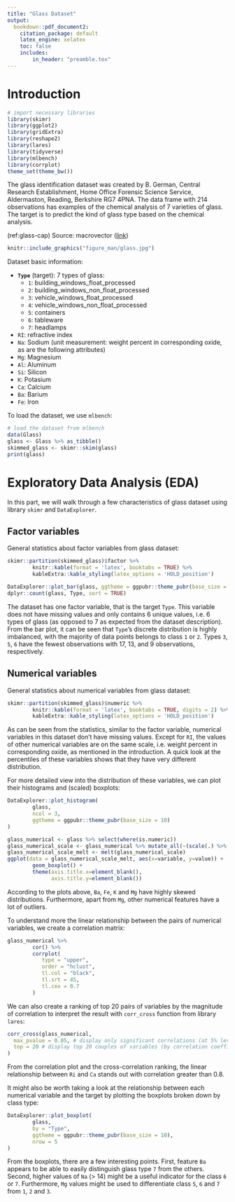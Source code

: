 ```yaml
---
title: "Glass Dataset"
output:
  bookdown::pdf_document2:
    citation_package: default
    latex_engine: xelatex
    toc: false
    includes:
        in_header: "preamble.tex"
---
```


# Introduction
```r
# import necessary libraries
library(skimr)
library(ggplot2)
library(gridExtra)
library(reshape2)
library(lares)
library(tidyverse)
library(mlbench)
library(corrplot)
theme_set(theme_bw())
```

The glass identification dataset was created by B. German, Central Research Establishment, Home Office Forensic Science Service, Aldermaston, Reading, Berkshire RG7 4PNA. The data frame with 214 observations has examples of the chemical analysis of 7 varieties of glass. The target is to predict the kind of glass type based on the chemical analysis.

(ref:glass-cap) Source: macrovector ([link](https://www.freepik.com/free-vector/empty-realistic-glasses-set-different-alcohol-drinks-cocktails-isolated_10347034.htm#query=glass&position=4&from_view=search))

```r
knitr::include_graphics("figure_man/glass.jpg")
```

Dataset basic information:

- **`Type`** (target): 7 types of glass:
  - `1`: building_windows_float_processed
  - `2`: building_windows_non_float_processed
  - `3`: vehicle_windows_float_processed
  - `4`: vehicle_windows_non_float_processed
  - `5`: containers
  - `6`: tableware
  - `7`: headlamps
- `RI`: refractive index
- `Na`: Sodium (unit measurement: weight percent in corresponding oxide, as are the following attributes)
- `Mg`: Magnesium
- `Al`: Aluminum
- `Si`: Silicon
- `K`: Potasium
- `Ca`: Calcium
- `Ba`: Barium
- `Fe`: Iron


To load the dataset, we use `mlbench`:

```r
# load the dataset from mlbench
data(Glass)
glass <- Glass %>% as_tibble()
skimmed_glass <- skimr::skim(glass)
print(glass)
```

# Exploratory Data Analysis (EDA)
In this part, we will walk through a few characteristics of glass dataset using library `skimr` and `DataExplorer`.

## Factor variables
General statistics about factor variables from glass dataset:
```r
skimr::partition(skimmed_glass)$factor %>%
        knitr::kable(format = 'latex', booktabs = TRUE) %>%
        kableExtra::kable_styling(latex_options = 'HOLD_position')
```
```r
DataExplorer::plot_bar(glass, ggtheme = ggpubr::theme_pubr(base_size = 10))
dplyr::count(glass, Type, sort = TRUE)
```

The dataset has one factor variable, that is the target `Type`. This variable does not have missing values and only contains 6 unique values, i.e. 6 types of glass (as opposed to 7  as expected from the dataset description). From the bar plot, it can be seen that `Type`'s discrete distribution is highly imbalanced, with the majority of data points belongs to class `1` or `2`. Types `3`, `5`, `6` have the fewest observations with 17, 13, and 9 observations, respectively.

## Numerical variables
General statistics about numerical variables from glass dataset:
```r
skimr::partition(skimmed_glass)$numeric %>%
        knitr::kable(format = 'latex', booktabs = TRUE, digits = 2) %>%
        kableExtra::kable_styling(latex_options = 'HOLD_position')
```

As can be seen from the statistics, similar to the factor variable, numerical variables in this dataset don't have missing values. Except for `RI`, the values of other numerical variables are on the same scale, i.e. weight percent in corresponding oxide, as mentioned in the introduction. A quick look at the percentiles of these variables shows that they have very different distribution.

For more detailed view into the distribution of these variables, we can plot their histograms and (scaled) boxplots:

```r
DataExplorer::plot_histogram(
        glass,
        ncol = 3,
        ggtheme = ggpubr::theme_pubr(base_size = 10)
)
```

```r
glass_numerical <- glass %>% select(where(is.numeric))
glass_numerical_scale <- glass_numerical %>% mutate_all(~(scale(.) %>% as.vector))
glass_numerical_scale_melt <- melt(glass_numerical_scale)
ggplot(data = glass_numerical_scale_melt, aes(x=variable, y=value)) +
        geom_boxplot() +
        theme(axis.title.x=element_blank(),
              axis.title.y=element_blank())
```

According to the plots above, `Ba`, `Fe`, `K` and `Mg` have highly skewed distributions. Furthermore, apart from `Mg`, other numerical features have a lot of outliers.

To understand more the linear relationship between the pairs of numerical variables, we create a correlation matrix:


```r
glass_numerical %>%
        cor() %>%
        corrplot(
           type = "upper",
           order = "hclust",
           tl.col = "black",
           tl.srt = 45,
           tl.cex = 0.7
        )
```
We can also create a ranking of top 20 pairs of variables by the magnitude of correlation to interpret the result with `corr_cross` function from library `lares`:
```r
corr_cross(glass_numerical,
  max_pvalue = 0.05, # display only significant correlations (at 5% level)
  top = 20 # display top 20 couples of variables (by correlation coefficient)
)
```

From the correlation plot and the cross-correlation ranking, the linear relationship between `Ri` and `Ca` stands out with correlation greater than 0.8.

It might also be worth taking a look at the relationship between each numerical variable and the target by plotting the boxplots broken down by class type:

```r
DataExplorer::plot_boxplot(
        glass,
        by = "Type",
        ggtheme = ggpubr::theme_pubr(base_size = 10),
        nrow = 5
)
```

From the boxplots, there are a few interesting points. First, feature `Ba` appears to be able to easily distinguish glass type `7` from the others. Second, higher values of `Na` (> 14) might be a useful indicator for the class `6` or `7`. Furthermore, `Mg` values might be used to differentiate class `5`, `6` and `7` from `1`, `2` and `3`.